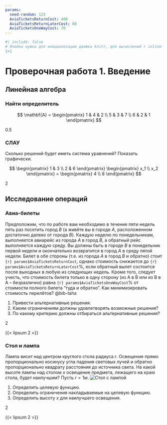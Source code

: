 ```yaml
---
params:
  seed-random: 123
  AviaTicketsReturnCost: 400
  AviaTicketsReturnLaterCost: 80
  AviaTicketsOneWayCost: 70
---
```


```r
#| include: false
# Ячейка нужна для инициализации движка knitr, для вычислений r inline expressions
1+1
```


# Проверочная работа 1. Введение

## Линейная алгебра

::::: {.content-hidden unless-meta="linear-algebra.det.select"}
:::: {#exr-exam-1-linear-algebra-det}
### Найти определитель

$$
\mathbf{A} =
\begin{pmatrix}
1 & 4 & 2 \\
5 & 3 & 7 \\
6 & 2 & 1
\end{pmatrix}
$$

::: {.callout-note appearance="minimal" title="Оценка"}
0.5
:::

[`\vspace{1cm}`{=latex}]{.content-visible when-profile="exam"}
::::
:::::

::::: {.content-hidden unless-meta="linear-algebra.equations.select"}
:::: {#exr-exam-1-linear-algebra-equations}
### СЛАУ

Сколько решений будет иметь система уравнений? Показать графически.

$$
\begin{pmatrix}
1 & 3 \\
2 & 6
\end{pmatrix}
\begin{pmatrix}
x_1 \\ x_2
\end{pmatrix} = 
\begin{pmatrix}
4 \\ 8
\end{pmatrix}
$$

::: {.callout-note appearance="minimal" title="Оценка"}
2
:::

[`\vspace{1cm}`{=latex}]{.content-visible when-profile="exam"}
::::
:::::

## Исследование операций

::::: {.content-hidden unless-meta="operations-research.avia-tickets.select"}
:::: {#exr-exam-1-operations-research-avia-tickets}
### Авиа-билеты

Предположим, что по работе вам необходимо в течение пяти недель пять раз посетить город *B* (а живёте вы в городе *A*, расположенном достаточно далеко от города *B*). Каждую неделю по понедельникам, выполняется авиарейс из города *A* в город *B*, а обратный рейс выполняется каждую среду. Вы должны быть в городе *B* в понедельник первой недели и окончательно возвратится в город *A* в среду пятой недели. Билет в обе стороны (т.е. из города *A* в город *B* и обратно) стоит `{r} params$AviaTicketsReturnCost`, однако стоимость снижается до `{r} params$AviaTicketsReturnLaterCost`%, если обратный вылет состоится после выходных в любую из следующих недель. Кроме того, следует учесть, что стоимость билета только в одну сторону (из A в B или из B в A -- безразлично) равна `{r} params$AviaTicketsOneWayCost`% от стоимости полного билета "туда и обратно". Как минимизировать стоимость перелётов? @bib-taha

1.  Привести альтернативные решения.
2.  Каким ограничениям должны удовлетворять возможные решения?
3.  По какому критерию должны отбираться альтернативные решения?

::: {.callout-note appearance="minimal" title="Оценка"}
2
:::

[`\vspace{3cm}`{=latex}]{.content-visible when-profile="exam"}
::::
:::::

:::: {.content-hidden when-profile="exam"}
::: {#sol-exam-1-operations-research-avia-tickets}
{{< lipsum 2 >}}
:::
::::

::::: {.content-hidden unless-meta="operations-research.table-lamp.select"}
:::: {#exr-exam-1-operations-research-table-lamp}
### Стол и лампа

Лампа висит над центром круглого стола радиуса $r$. Освещение прямо пропорционально косинусу угла падения световых лучей и обратно пропорционально квадрату расстояния до источника света. На какой высоте лампы над столом $x$ освещение предмета, лежащего на краю стола, будет наилучшим? Пусть $r=1 м.$ ![Стол с лампой](Img1.png){fig-align="center"}

1.  Определить целевую функцию.
2.  Определить ограничения накладываемые на целевую функцию.
3.  Определить высоту $x$ для наилучшего освещения.

::: {.callout-note appearance="minimal" title="Оценка"}
2
:::

[`\vspace{3cm}`{=latex}]{.content-visible when-profile="exam"}
::::
:::::

:::: {.content-hidden when-profile="exam"}
::: {#sol-exam-1-operations-research-table-lamp}
{{< lipsum 2 >}}
:::
::::
